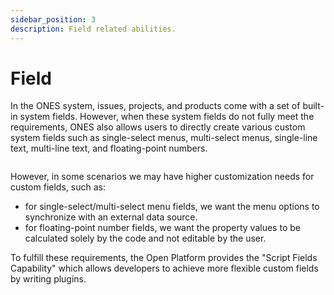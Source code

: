 ```yaml
---
sidebar_position: 3
description: Field related abilities.
---
```



# Field

In the ONES system, issues, projects, and products come with a set of built-in system fields. However, when these system fields do not fully meet the requirements, ONES also allows users to directly create various custom system fields such as single-select menus, multi-select menus, single-line text, multi-line text, and floating-point numbers.

<Image img={customField} />

However, in some scenarios we may have higher customization needs for custom fields, such as:

- for single-select/multi-select menu fields, we want the menu options to synchronize with an external data source.
- for floating-point number fields, we want the property values to be calculated solely by the code and not editable by the user.

To fulfill these requirements, the Open Platform provides the "Script Fields Capability" which allows developers to achieve more flexible custom fields by writing plugins.
